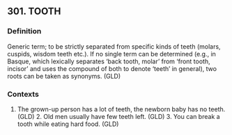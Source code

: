 ## 301. TOOTH
### Definition
Generic term; to be strictly separated from specific kinds of teeth (molars, cuspids, wisdom teeth etc.). If no single term can be determined (e.g., in Basque, which lexically separates ‘back tooth, molar’ from ‘front tooth, incisor’ and uses the compound of both to denote ‘teeth’ in general), two roots can be taken as synonyms. (GLD)

### Contexts
1. The grown-up person has a lot of teeth, the newborn baby has no teeth. (GLD) 2. Old men usually have few teeth left. (GLD) 3. You can break a tooth while eating hard food. (GLD)

